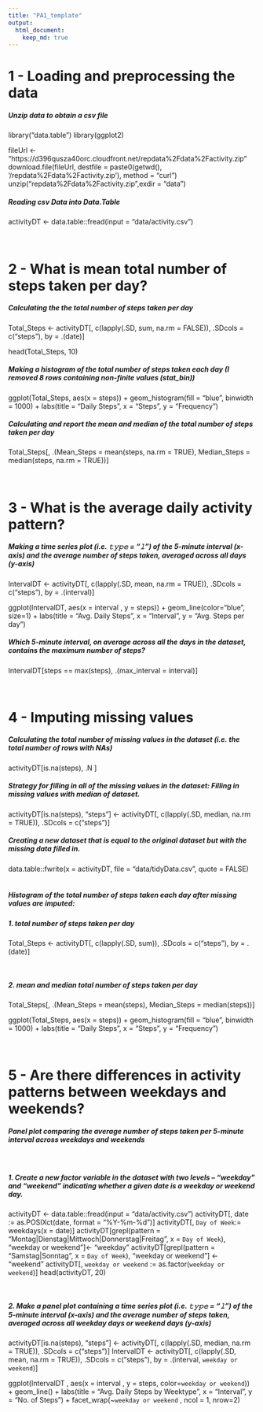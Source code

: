 ```yaml
---
title: "PA1_template"
output: 
  html_document: 
    keep_md: true 
---
```


1 - Loading and preprocessing the data
===============
##### Unzip data to obtain a csv file

library("data.table")
library(ggplot2)

fileUrl <- "https://d396qusza40orc.cloudfront.net/repdata%2Fdata%2Factivity.zip"
download.file(fileUrl, destfile = paste0(getwd(), '/repdata%2Fdata%2Factivity.zip'), method = "curl")
unzip("repdata%2Fdata%2Factivity.zip",exdir = "data")


##### Reading csv Data into Data.Table

activityDT <- data.table::fread(input = "data/activity.csv")

<br>


2 - What is mean total number of steps taken per day?
===========
##### Calculating the the total number of steps taken per day
Total_Steps <- activityDT[, c(lapply(.SD, sum, na.rm = FALSE)), .SDcols = c("steps"), by = .(date)] 

head(Total_Steps, 10)


##### Making a histogram of the total number of steps taken each day (I removed 8 rows containing non-finite values (stat_bin))

ggplot(Total_Steps, aes(x = steps)) +
        geom_histogram(fill = "blue", binwidth = 1000) +
        labs(title = "Daily Steps", x = "Steps", y = "Frequency")


##### Calculating and report the mean and median of the total number of steps taken per day

Total_Steps[, .(Mean_Steps = mean(steps, na.rm = TRUE), Median_Steps = median(steps, na.rm = TRUE))]

<br>

3 - What is the average daily activity pattern?
=================
##### Making a time series plot (i.e. 𝚝𝚢𝚙𝚎 = "𝚕") of the 5-minute interval (x-axis) and the average number of steps taken, averaged across all days (y-axis)

IntervalDT <- activityDT[, c(lapply(.SD, mean, na.rm = TRUE)), .SDcols = c("steps"), by = .(interval)] 

ggplot(IntervalDT, aes(x = interval , y = steps)) + geom_line(color="blue", size=1) + labs(title = "Avg. Daily Steps", x = "Interval", y = "Avg. Steps per day")

##### Which 5-minute interval, on average across all the days in the dataset, contains the maximum number of steps?

IntervalDT[steps == max(steps), .(max_interval = interval)]

<br>

4 - Imputing missing values
===========
##### Calculating the total number of missing values in the dataset (i.e. the total number of rows with NAs)

activityDT[is.na(steps), .N ]

##### Strategy for filling in all of the missing values in the dataset: Filling in missing values with median of dataset.

activityDT[is.na(steps), "steps"] <- activityDT[, c(lapply(.SD, median, na.rm = TRUE)), .SDcols = c("steps")]

##### Creating a new dataset that is equal to the original dataset but with the missing data filled in.

data.table::fwrite(x = activityDT, file = "data/tidyData.csv", quote = FALSE)
<br><br>

##### Histogram of the total number of steps taken each day after missing values are imputed:

##### 1. total number of steps taken per day
Total_Steps <- activityDT[, c(lapply(.SD, sum)), .SDcols = c("steps"), by = .(date)] 

<br>

##### 2. mean and median total number of steps taken per day
Total_Steps[, .(Mean_Steps = mean(steps), Median_Steps = median(steps))]

ggplot(Total_Steps, aes(x = steps)) + geom_histogram(fill = "blue", binwidth = 1000) + labs(title = "Daily Steps", x = "Steps", y = "Frequency")

<br>

5 - Are there differences in activity patterns between weekdays and weekends?
============
##### Panel plot comparing the average number of steps taken per 5-minute interval across weekdays and weekends
<br>

##### 1. Create a new factor variable in the dataset with two levels – “weekday” and “weekend” indicating whether a given date is a weekday or weekend day.

activityDT <- data.table::fread(input = "data/activity.csv")
activityDT[, date := as.POSIXct(date, format = "%Y-%m-%d")]
activityDT[, `Day of Week`:= weekdays(x = date)]
activityDT[grepl(pattern = "Montag|Dienstag|Mittwoch|Donnerstag|Freitag", x = `Day of Week`), "weekday or weekend"]<- "weekday"
activityDT[grepl(pattern = "Samstag|Sonntag", x = `Day of Week`), "weekday or weekend"] <- "weekend"
activityDT[, `weekday or weekend` := as.factor(`weekday or weekend`)]
head(activityDT, 20)

<br>

##### 2. Make a panel plot containing a time series plot (i.e. 𝚝𝚢𝚙𝚎 = "𝚕") of the 5-minute interval (x-axis) and the average number of steps taken, averaged across all weekday days or weekend days (y-axis)

activityDT[is.na(steps), "steps"] <- activityDT[, c(lapply(.SD, median, na.rm = TRUE)), .SDcols = c("steps")]
IntervalDT <- activityDT[, c(lapply(.SD, mean, na.rm = TRUE)), .SDcols = c("steps"), by = .(interval, `weekday or weekend`)] 

ggplot(IntervalDT , aes(x = interval , y = steps, color=`weekday or weekend`)) + geom_line() + labs(title = "Avg. Daily Steps by Weektype", x = "Interval", y = "No. of Steps") + facet_wrap(~`weekday or weekend` , ncol = 1, nrow=2)





